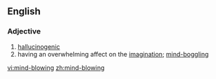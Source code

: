 ==English==

===Adjective===
{{en-adj|pos=[[mind]]-[[blowing]]}}

# [[hallucinogenic]]
# having an overwhelming affect on the [[imagination]]; [[mind-boggling]]

[[vi:mind-blowing]]
[[zh:mind-blowing]]